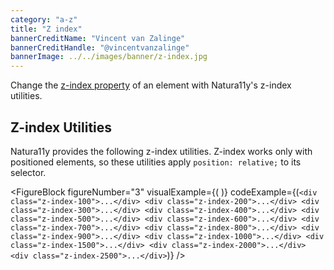 ```yaml
---
category: "a-z"
title: "Z index"
bannerCreditName: "Vincent van Zalinge"
bannerCreditHandle: "@vincentvanzalinge" 
bannerImage: ../../images/banner/z-index.jpg
---
```



<TextBlock>

Change the <a href="https://developer.mozilla.org/en-US/docs/Web/CSS/z-index">z-index property</a> of an element with Natura11y's z-index utilities.

</TextBlock>

<Divider id="zindexUtilities" />

<TextBlock>

## Z-index Utilities

Natura11y provides the following z-index utilities. Z-index works only with positioned elements, so these utilities apply `position: relative;` to its selector.

</TextBlock>

<FigureBlock
    figureNumber="3"
    visualExample={(
        <ZIndexExample />
    )}
    codeExample={(`
        <div class="z-index-100">...</div>
        <div class="z-index-200">...</div>
        <div class="z-index-300">...</div>
        <div class="z-index-400">...</div>
        <div class="z-index-500">...</div>
        <div class="z-index-600">...</div>
        <div class="z-index-700">...</div>
        <div class="z-index-800">...</div>
        <div class="z-index-900">...</div>
        <div class="z-index-1000">...</div>
        <div class="z-index-1500">...</div>
        <div class="z-index-2000">...</div>
        <div class="z-index-2500">...</div>
    `)}
/>